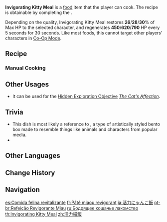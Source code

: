 {{Food Infobox
|id              = 108319
|image           = Item Invigorating Kitty Meal.png
|description     = This main dish looks rather cute.
|desc_suspicious = However, its appearance betrays a lack of experience in the making, with the final product being every bit the hastily thrown together slapdash job. Who knows if the provisional head priestess Neko will accept this...
|desc_basic      = With [[Kiminami Anna]]'s help, this dish was made with the tastes of the provisional head priestess [[Neko]] in mind. Although it does not quite match the flavor that Hibiki used to produce, Lady Neko seems rather pleased with your work nonetheless, Due to lack of spices, humans might find this dish a tad on the plain side.
|desc_delicious  = The simple methodology used to make it has maximized flavor retention in its ingredients. Even cats who usually pay humdrum humanity little mind will surely come running over when they catch a whiff of this. Uh, wait a moment. Was this supposed to attract dogs, too?
|type            = Recovery Dishes
|quality         = 3
|variant         = Energizing Bento
|effectType      = Regeneration
|effect          = Restores (var1)% of Max HP to the selected character and regenerates (var2) HP every 5s for 30s.
|eff_att1        = HP Restore
|eff_att2        = HP Restore Percent
|eff_att3        = HP Regen
|region          = Inazuma
|eff_basic1      = 28
|eff_basic2      = 620
|eff_delicious1  = 30
|eff_delicious2  = 790
|eff_suspicious1 = 26
|eff_suspicious2 = 450
|recipe          = Complete ''[[Neko Is a Cat: Shrine Recipe]]''
}}
'''Invigorating Kitty Meal''' is a [[food]] item that the player can cook. The recipe is obtainable by completing the {{Quest|Neko Is a Cat: Shrine Recipe}}.

Depending on the quality, Invigorating Kitty Meal restores '''26'''/'''28'''/'''30'''% of Max HP to the selected character, and regenerates '''450'''/'''620'''/'''790''' HP every 5 seconds for 30 seconds. Like most foods, this cannot target other players' characters in [[Co-Op Mode]].

{{Special Dish|Kirara|Energizing Bento}}

==Recipe==
{{Recipe
|Fish = 4
|Raw Meat = 2
|Rice = 1
|Seagrass = 2
|sort = Fish;Raw Meat;Seagrass;Rice
|type = Cooking
}}

===Manual Cooking===
{{Manual Cooking}}

==Other Usages==
* It can be used for the [[Hidden Exploration Objective]] ''[[The Cat's Affection]]''.

==Trivia==
* This dish is most likely a reference to {{Lang|{{w|kyaraben}}|ja=キャラクター|ja_rm=kyarakuta}}, a type of artistically styled bento box made to resemble things like animals and characters from popular media.
* {{Related Items|type=variant}}

==Other Languages==
{{Other Languages
|en      = Invigorating Kitty Meal
|zhs     = 活力喵饭
|zhs_rm  = Huólì Miāo Fàn
|zht     = 活力喵飯
|zht_rm  = Huólì Miāo Fàn
|zh_tl   = Energetic Meow Rice
|ja      = 活力にゃんこ飯
|ja_rm   = Katsuryoku Nyankohan
|ja_tl   = Invigorating Kitty Meal
|ko      = {{tt|활력충만|活力充滿}} 고양이 밥
|ko_tl   = Invigorating Cat Meal
|es      = Comida felina revitalizante
|es_tl   = Revitalizing Feline Food
|fr      = Pâté miaou revigorant
|fr_tl   = Invigorating Meow ''Pâté''
|fr_note = {{fr|Pâté}} may refer to both cat food ({{fr|pâté pour chat|lit=''pâté'' for cats}}) and {{w|Pâté|regular ''pâté''}}.
|ru      = Бодрящее кошачье лакомство
|ru_tl   = Invigorating Cat Delicacy
|th      = Invigorating Kitty Meal
|vi      = Cơm Mèo Năng Động
|vi_tl   = Energetic Cat Rice
|de      = Belebende Katzenmahlzeit
|de_tl   = Invigorating Cat Meal
|id      = Invigorating Kitty Meal
|pt      = Refeição Revigorante Miau
|pt_tl   = Invigorating Meal Meow
|tr      = Neşeli Kedi Tabağı
|tr_tl   = Merry Kitty Plate
|it      = Piatto micioso rinvigorente
|it_tl   = Invigorating Kitty Dish
}}

==Change History==
{{Change History|2.1}}

==Navigation==
{{Food Navbox}}

[[es:Comida felina revitalizante]]
[[fr:Pâté miaou revigorant]]
[[ja:活力にゃんこ飯]]
[[pt-br:Refeição Revigorante Miau]]
[[ru:Бодрящее кошачье лакомство]]
[[th:Invigorating Kitty Meal]]
[[zh:活力喵飯]]